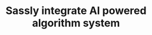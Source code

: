 ---
title: "Sassly integrate AI powered algorithm system"
details: "Leave pen-and-paper bookings in the past allowing you to focus more on your business or simply enjoy your newfound free time."
image1: "/assets/imgs/integration/image-generator/img-s-38.jpg"
image2: "/assets/imgs/integration/image-generator/img-s-39.jpg"
items:
  - "/assets/imgs/icon/icon-app-12.png"
  - "/assets/imgs/icon/icon-app-5.png"
  - "/assets/imgs/icon/icon-app-10.png"
---